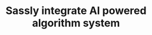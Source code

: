 ---
title: "Sassly integrate AI powered algorithm system"
details: "Leave pen-and-paper bookings in the past allowing you to focus more on your business or simply enjoy your newfound free time."
image1: "/assets/imgs/integration/image-generator/img-s-38.jpg"
image2: "/assets/imgs/integration/image-generator/img-s-39.jpg"
items:
  - "/assets/imgs/icon/icon-app-12.png"
  - "/assets/imgs/icon/icon-app-5.png"
  - "/assets/imgs/icon/icon-app-10.png"
---